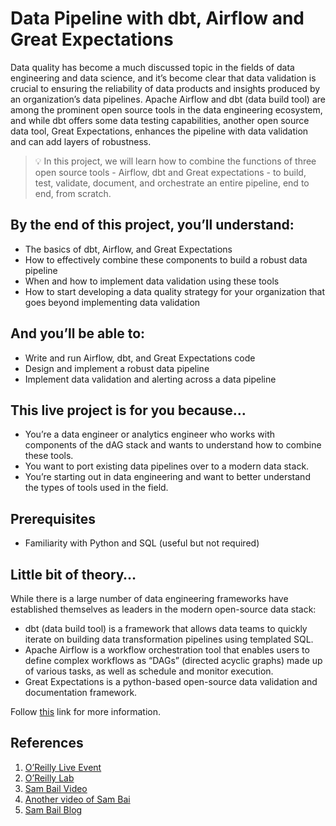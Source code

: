 # Data Pipeline with dbt, Airflow and Great Expectations

Data quality has become a much discussed topic in the fields of data engineering and data science, and it’s become clear that data validation is crucial to ensuring the reliability of data products and insights produced by an organization’s data pipelines. Apache Airflow and dbt (data build tool) are among the prominent open source tools in the data engineering ecosystem, and while dbt offers some data testing capabilities, another open source data tool, Great Expectations, enhances the pipeline with data validation and can add layers of robustness.


> 💡 In this project, we will learn how to combine the functions of three open source tools - Airflow, dbt and Great expectations - to build, test, validate, document, and orchestrate an entire pipeline, end to end, from scratch.

## **By the end of this project, you’ll understand:**

- The basics of dbt, Airflow, and Great Expectations
- How to effectively combine these components to build a robust data pipeline
- When and how to implement data validation using these tools
- How to start developing a data quality strategy for your organization that goes beyond implementing data validation

## **And you’ll be able to:**

- Write and run Airflow, dbt, and Great Expectations code
- Design and implement a robust data pipeline
- Implement data validation and alerting across a data pipeline

## **This live project is for you because…**

- You’re a data engineer or analytics engineer who works with components of the dAG stack and wants to understand how to combine these tools.
- You want to port existing data pipelines over to a modern data stack.
- You’re starting out in data engineering and want to better understand the types of tools used in the field.

## **Prerequisites**

- Familiarity with Python and SQL (useful but not required)

## Little bit of theory…

While there is a large number of data engineering frameworks have established themselves as leaders in the modern open-source data stack:

- dbt (data build tool) is a framework that allows data teams to quickly iterate on building data transformation pipelines using templated SQL.
- Apache Airflow is a workflow orchestration tool that enables users to define complex workflows as “DAGs” (directed acyclic graphs) made up of various tasks, as well as schedule and monitor execution.
- Great Expectations is a python-based open-source data validation and documentation framework.

Follow [this](https://github.com/datalaker/data-engineering-private/tree/main/data-pipeline-airflow-dbt-ge) link for more information.

## References

1. [O’Reilly Live Event](https://learning.oreilly.com/live-events/build-a-robust-data-pipeline-with-airflow-dbt-and-great-expectationswith-interactivity/0636920058631/0636920071425/)
2. [O’Reilly Lab](https://learning.oreilly.com/scenarios/build-a-robust/9781098111076/)
3. [Sam Bail Video](https://youtu.be/9iN6iw7Lamo)
4. [Another video of Sam Bai](https://airflowsummit.org/sessions/2021/building-a-robust-data-pipeline-with-the-dag-stack/)
5. [Sam Bail Blog](https://opendatascience.com/building-a-robust-data-pipeline-with-the-dag-stack-dbt-airflow-and-great-expectations/)